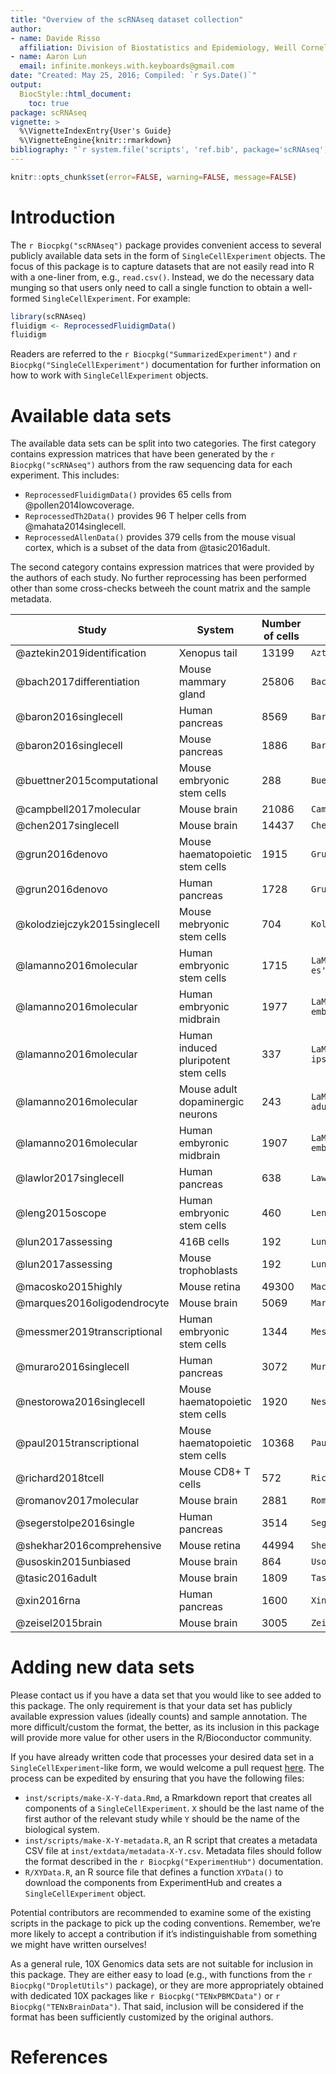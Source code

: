 ```yaml
---
title: "Overview of the scRNAseq dataset collection"
author: 
- name: Davide Risso
  affiliation: Division of Biostatistics and Epidemiology, Weill Cornell Medicine
- name: Aaron Lun
  email: infinite.monkeys.with.keyboards@gmail.com
date: "Created: May 25, 2016; Compiled: `r Sys.Date()`"
output:
  BiocStyle::html_document:
    toc: true
package: scRNAseq
vignette: >
  %\VignetteIndexEntry{User's Guide}
  %\VignetteEngine{knitr::rmarkdown}
bibliography: "`r system.file('scripts', 'ref.bib', package='scRNAseq')`"
---
```


```r
knitr::opts_chunk$set(error=FALSE, warning=FALSE, message=FALSE)
```

# Introduction

The `r Biocpkg("scRNAseq")` package provides convenient access to several publicly available data sets 
in the form of `SingleCellExperiment` objects.
The focus of this package is to capture datasets that are not easily read into R with a one-liner from, e.g., `read.csv()`.
Instead, we do the necessary data munging so that users only need to call a single function to obtain a well-formed `SingleCellExperiment`.
For example:

```r
library(scRNAseq)
fluidigm <- ReprocessedFluidigmData()
fluidigm
```

Readers are referred to the `r Biocpkg("SummarizedExperiment")` and `r Biocpkg("SingleCellExperiment")` documentation 
for further information on how to work with `SingleCellExperiment` objects.

# Available data sets

The available data sets can be split into two categories.
The first category contains expression matrices that have been generated by the `r Biocpkg("scRNAseq")` authors 
from the raw sequencing data for each experiment.
This includes:

- `ReprocessedFluidigmData()` provides 65 cells from @pollen2014lowcoverage.
- `ReprocessedTh2Data()` provides 96 T helper cells from @mahata2014singlecell.
- `ReprocessedAllenData()` provides 379 cells from the mouse visual cortex,
   which is a subset of the data from @tasic2016adult.

The second category contains expression matrices that were provided by the authors of each study.
No further reprocessing has been performed other than some cross-checks betweeh the count matrix and the sample metadata.

| Study                 | System           | Number of cells   | Function            |
|-----------------------|------------------|-------------------|---------------------|
|@aztekin2019identification | Xenopus tail | 13199             | `AztekinTailData()` |
|@bach2017differentiation | Mouse mammary gland | 25806        | `BachMammaryData()` |
|@baron2016singlecell   | Human pancreas   | 8569              | `BaronPancreasData('human')` |
|@baron2016singlecell   | Mouse pancreas   | 1886              | `BaronPancreasData('mouse')` |
|@buettner2015computational | Mouse embryonic stem cells | 288 | `BuettnerESCData()` |
|@campbell2017molecular | Mouse brain      | 21086             | `CampbellBrainData()` | 
|@chen2017singlecell    | Mouse brain      | 14437             | `ChenBrainData()` |
|@grun2016denovo        | Mouse haematopoietic stem cells | 1915 | `GrunHSCData()` | 
|@grun2016denovo        | Human pancreas   | 1728              | `GrunPancreasData()` |
|@kolodziejczyk2015singlecell | Mouse mebryonic stem cells | 704 | `KolodziejczykESCData()` |
|@lamanno2016molecular  | Human embryonic stem cells | 1715    | `LaMannoBrainData('human-es')` |
|@lamanno2016molecular  | Human embryonic midbrain   | 1977    | `LaMannoBrainData('human-embryo')` |
|@lamanno2016molecular  | Human induced pluripotent stem cells | 337 | `LaMannoBrainData('human-ips')` |
|@lamanno2016molecular  | Mouse adult dopaminergic neurons | 243 | `LaMannoBrainData('mouse-adult')` |
|@lamanno2016molecular  | Human embyronic midbrain | 1907 | `LaMannoBrainData('mouse-embryo')` |
|@lawlor2017singlecell  | Human pancreas   | 638               | `LawlorPancreasData()` |
|@leng2015oscope        | Human embryonic stem cells | 460     | `LengESCData()` |
|@lun2017assessing      | 416B cells       | 192               | `LunSpikeInData('416b')` |
|@lun2017assessing      | Mouse trophoblasts | 192             | `LunSpikeInData('tropho')` |
|@macosko2015highly     | Mouse retina     | 49300             | `MacoskoRetinaData()` |
|@marques2016oligodendrocyte | Mouse brain | 5069              | `MarquesBrainData()` | 
|@messmer2019transcriptional | Human embryonic stem cells | 1344 | `MessmerESCData()` |
|@muraro2016singlecell  | Human pancreas   | 3072              | `MuraroPancreasData()` |
|@nestorowa2016singlecell | Mouse haematopoietic stem cells | 1920 | `NestorowaHSCData()` | 
|@paul2015transcriptional | Mouse haematopoietic stem cells | 10368 | `PaulHSCData()` | 
|@richard2018tcell      | Mouse CD8+ T cells | 572             | `RichardTCellData()` |
|@romanov2017molecular  | Mouse brain      | 2881              | `RomanovBrainData()` |
|@segerstolpe2016single | Human pancreas   | 3514              | `SegerstolpePancreasData()` |
|@shekhar2016comprehensive | Mouse retina  | 44994             | `ShekharRetinaData()` |
|@usoskin2015unbiased   | Mouse brain      | 864               | `UsoskinBrainData()` |
|@tasic2016adult        | Mouse brain      | 1809              | `TasicBrainData()` |
|@xin2016rna            | Human pancreas   | 1600              | `XinPancreasData()` |
|@zeisel2015brain       | Mouse brain      | 3005              | `ZeiselBrainData()` |

# Adding new data sets

Please contact us if you have a data set that you would like to see added to this package.
The only requirement is that your data set has publicly available expression values (ideally counts) and sample annotation.
The more difficult/custom the format, the better, 
as its inclusion in this package will provide more value for other users in the R/Bioconductor community.

If you have already written code that processes your desired data set in a `SingleCellExperiment`-like form,
we would welcome a pull request [here](https://github.com/LTLA/scRNAseq).
The process can be expedited by ensuring that you have the following files:

- `inst/scripts/make-X-Y-data.Rmd`, a Rmarkdown report that creates all components of a `SingleCellExperiment`.
`X` should be the last name of the first author of the relevant study while `Y` should be the name of the biological system.
- `inst/scripts/make-X-Y-metadata.R`, an R script that creates a metadata CSV file at `inst/extdata/metadata-X-Y.csv`.
Metadata files should follow the format described in the `r Biocpkg("ExperimentHub")` documentation.
- `R/XYData.R`, an R source file that defines a function `XYData()` to download the components from ExperimentHub
and creates a `SingleCellExperiment` object.

Potential contributors are recommended to examine some of the existing scripts in the package to pick up the coding conventions.
Remember, we're more likely to accept a contribution if it's indistinguishable from something we might have written ourselves!

As a general rule, 10X Genomics data sets are not suitable for inclusion in this package.
They are either easy to load (e.g., with functions from the `r Biocpkg("DropletUtils")` package),
or they are more appropriately obtained with dedicated 10X packages like `r Biocpkg("TENxPBMCData")` or `r Biocpkg("TENxBrainData")`.
That said, inclusion will be considered if the format has been sufficiently customized by the original authors.

# References
